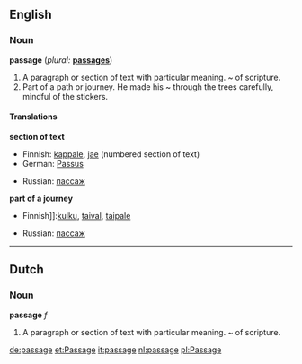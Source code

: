 ==English==

===Noun===
'''passage'''  (''plural:'' '''[[passages]]''')
# <!--DefA-->A paragraph or section of text with particular meaning.  ~ of scripture.
# <!--DefB-->Part of a path or journey. He made his ~ through the trees carefully, mindful of the stickers.

====Translations====
<!--DefA--> '''section of text'''
{{top}}
*Finnish: [[kappale]], [[jae]] (numbered section of text)
*German: [[Passus]]
{{mid}}
*Russian: [[пассаж]]
{{bottom}}

<!--DefB--> '''part of a journey'''
{{top}}
*Finnish]]:[[kulku]], [[taival]], [[taipale]]
{{mid}}
*Russian: [[пассаж]]
{{bottom}}

----
==Dutch==
===Noun===
'''passage''' ''f''

#<!--DefC-->A paragraph or section of text with particular meaning.  ~ of scripture.

[[de:passage]]
[[et:Passage]]
[[it:passage]]
[[nl:passage]]
[[pl:Passage]]